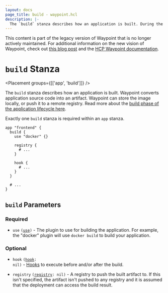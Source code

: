 ```yaml
---
layout: docs
page_title: build - waypoint.hcl
description: |-
  The `build` stanza describes how an application is built. During the build operation, Waypoint converts application source into an artifact and optionally pushes it to a remote registry.
---
```


<Warning>

This content is part of the legacy version of Waypoint that is no longer actively maintained. For additional information on the new vision of Waypoint, check out [this blog post](https://www.hashicorp.com/blog/a-new-vision-for-hcp-waypoint) and the [HCP Waypoint documentation](/hcp/docs/waypoint).

</Warning>

# `build` Stanza

<Placement groups={[['app', 'build']]} />

The `build` stanza describes how an application is built. Waypoint converts
application source code into an artifact. Waypoint can store the image locally,
or push it to a remote registry. Read more about the
[build phase of the application lifecycle here](/waypoint/docs/lifecycle/build).

Exactly one `build` stanza is required within an `app` stanza.

```hcl
app "frontend" {
  build {
    use "docker" {}

    registry {
      # ...
    }

    hook {
      # ...
    }
  }

  # ...
}
```

## `build` Parameters

### Required

- `use` <code>([use][use])</code> - The plugin to use for building the
  application. For example, the "docker" plugin will use `docker build` to
  build your application.

### Optional

- `hook` <code>([hook][hook]: nil)</code> - [Hooks](/waypoint/docs/lifecycle/hooks)
  to execute before and/or after the build.

- `registry` <code>([registry][registry]: nil)</code> - A registry to
  push the built artifact to. If this isn't specified, the artifact isn't
  pushed to any registry and it is assumed that the deployment can access
  the build result.

[hook]: /waypoint/docs/waypoint-hcl/hook 'Hook Stanza'
[registry]: /waypoint/docs/waypoint-hcl/registry 'Registry Stanza'
[use]: /waypoint/docs/waypoint-hcl/use 'Use Stanza'

